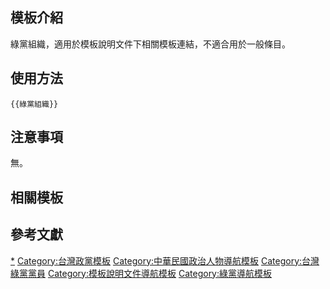 <includeonly><!-- 在這裡加入模板的保護標識 --></includeonly><noinclude>{{Documentation subpage}}</noinclude>
<!-- 在本行下編輯模板說明 -->

== 模板介紹 ==

綠黨組織，適用於模板說明文件下相關模板連結，不適合用於一般條目。

==使用方法==

<pre>{{綠黨組織}}</pre>

== 注意事項 ==

無。

== 相關模板 ==

== 參考文獻 ==

<includeonly>
<!-- 本行下加入模板的分類 -->
[[Category:臺灣綠黨|*]]
[[Category:台灣政黨模板‎]]
[[Category:中華民國政治人物導航模板]]
[[Category:台灣綠黨黨員]]
[[Category:模板說明文件導航模板]]
[[Category:綠黨導航模板]]
<!-- 本行下加入模板的跨語言鏈接 -->
</includeonly>